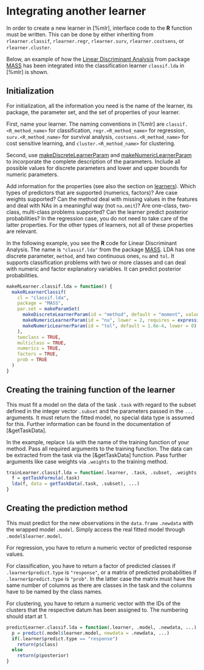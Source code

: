 # Integrating another learner

In order to create a new learner in [%mlr], interface code to the **R** function must be written.
This can be done by either inheriting from ``rlearner.classif``, ``rlearner.regr``, ``rlearner.surv``, 
``rlearner.costsens``, or ``rlearner.cluster``.

Below, an example of how the [Linear Discriminant Analysis](&MASS::lda) from package 
[MASS](http://www.rdocumentation.org/packages/MASS)
has been integrated into the classification learner ``classif.lda`` in [%mlr] is shown.

## Initialization

For initialization, all the information you need is the name of the learner, its package, 
the parameter set, and the set of properties of your learner.

First, name your learner. The naming conventions in [%mlr] are ``classif.<R_method_name>`` 
for classification, ``regr.<R_method_name>`` for regression, ``surv.<R_method_name>`` for 
survival analysis, ``costsens.<R_method_name>`` for cost sensitive learning, 
and ``cluster.<R_method_name>`` for clustering.

Second, use [makeDiscreteLearnerParam](&ParamHelpers::LearnerParam) and 
[makeNumericLearnerParam](&ParamHelpers::LearnerParam) to incorporate the complete description 
of the parameters.
Include all possible values for discrete parameters and lower and upper bounds for numeric parameters.

Add information for the properties (see also the section on [learners](learner.md)).
Which types of predictors that are supported (numerics, factors)?
Are case weights supported? Can the method deal with missing values in the features and deal 
with NAs in a meaningful way (not ``na.omit``)?
Are one-class, two-class, multi-class problems supported?
Can the learner predict posterior probabilities?
In the regression case, you do not need to take care of the latter properties.
For the other types of learners, not all of these properties are relevant.

In the following example, you see the **R** code for Linear Discriminant Analysis.
The name is ``"classif.lda"`` from the package [MASS](http://www.rdocumentation.org/packages/MASS). 
LDA has one discrete parameter, ``method``, and two continuous ones, ``nu`` and ``tol``.
It supports classification problems with two or more classes and can deal with numeric 
and factor explanatory variables.
It can predict posterior probabilities.

```r
makeRLearner.classif.lda = function() {
  makeRLearnerClassif(
    cl = "classif.lda",
    package = "MASS",
    par.set = makeParamSet(
      makeDiscreteLearnerParam(id = "method", default = "moment", values = c("moment", "mle", "mve", "t")),
      makeNumericLearnerParam(id = "nu", lower = 2, requires = expression(method == "t")),
      makeNumericLearnerParam(id = "tol", default = 1.0e-4, lower = 0)
    ),
    twoclass = TRUE,
    multiclass = TRUE,
    numerics = TRUE,
    factors = TRUE,
    prob = TRUE
  )
}
```

## Creating the training function of the learner

This must fit a model on the data of the task ``.task`` with regard to the subset defined in the integer vector ``.subset`` and the parameters passed in the ``...`` arguments.
It must return the fitted model, no special data type is assumed for this.
Further information can be found in the documentation of [&getTaskData].

In the example, replace ``lda`` with the name of the training function of your method.
Pass all required arguments to the training function.
The data can be extracted from the task via the [&getTaskData] function.
Pass further arguments like case weights via ``.weights`` to the training method.
```r
trainLearner.classif.lda = function(.learner, .task, .subset, .weights,  ...) {
  f = getTaskFormula(.task)
  lda(f, data = getTaskData(.task, .subset), ...)
}
```

## Creating the prediction method

This must predict for the new observations in the `data.frame` ``.newdata`` with the wrapped model ``.model``.
Simply access the real fitted model through ``.model$learner.model``.

For regression, you have to return a numeric vector of predicted response values.

For classification, you have to return a factor of predicted classes if ``.learner$predict.type`` 
is ``"response"``, or a matrix of predicted probabilities if
``.learner$predict.type`` is ``"prob"``.
In the latter case the matrix must have the same number of columns as there are classes in 
the task and the columns have to be named by the class names.

For clustering, you have to return a numeric vector with the IDs of the clusters
that the respective datum has been assigned to. The numbering should start at 1.

```r
predictLearner.classif.lda = function(.learner, .model, .newdata, ...) {
  p = predict(.model$learner.model, newdata = .newdata, ...)
  if(.learner$predict.type == "response")
    return(p$class)
  else
    return(p$posterior)
}
```

